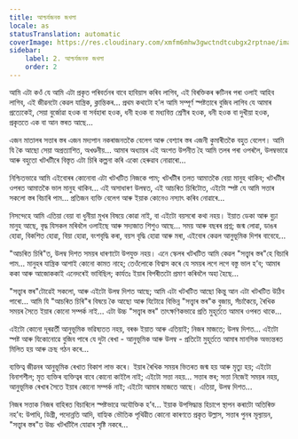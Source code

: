 ```yaml
---
title: আশ্চর্যজনক জখলা
locale: as
statusTranslation: automatic
coverImage: https://res.cloudinary.com/xmfm6mhw3gwctndtcubgx2rptnae/image/upload/v1740468922/small_cover_tratado_de_psicologia_revolucionaria_a4c0dca4e0.webp
sidebar:
    label: 2. আশ্চর্যজনক জখলা
    order: 2
---
```

আমি এটা কওঁ যে আমি এটা প্রকৃত পৰিবৰ্তনৰ বাবে হাবিয়াস কৰিব লাগিব, এই বিৰক্তিকৰ ৰুটিনৰ পৰা ওলাই আহিব লাগিব, এই জীৱনটো কেৱল যান্ত্ৰিক, ক্লান্তিকৰ... প্ৰথম কথাটো হ’ল আমি সম্পূৰ্ণ স্পষ্টতাৰে বুজিব লাগিব যে আমাৰ প্ৰত্যেকেই, সেয়া বুৰ্জোৱা হওক বা সৰ্বহাৰা হওক, ধনী হওক বা মধ্যবিত্ত শ্ৰেণীৰ হওক, ধনী হওক বা দুখীয়া হওক, প্ৰকৃততে এক বা আন স্তৰত আছে...

এজন মাতালৰ সত্তাৰ স্তৰ এজন মদ্যপান নকৰাজনতকৈ বেলেগ আৰু বেশ্যাৰ স্তৰ এজনী কুমাৰীতকৈ বহুত বেলেগ। আমি যি কৈ আছো সেয়া অপ্ৰত্যাশিত, অখণ্ডনীয়... আমাৰ অধ্যায়ৰ এই অংশত উপনীত হৈ আমি তলৰ পৰা ওপৰলৈ, উলম্বভাৱে আৰু বহুতো খটখটীৰে বিস্তৃত এটা চিৰি কল্পনা কৰি একো হেৰুৱাব নোৱাৰো...

নিশ্চিতভাৱে আমি এইবোৰৰ কোনোবা এটা খটখটিত নিজকে পাম; খটখটীৰ তলত আমাতকৈ বেয়া মানুহ থাকিব; খটখটীৰ ওপৰত আমাতকৈ ভাল মানুহ থাকিব... এই অসাধাৰণ উলম্বত, এই আচৰিত চিৰিটোত, এইটো স্পষ্ট যে আমি সত্তাৰ সকলো স্তৰ বিচাৰি পাম... প্ৰতিজন ব্যক্তি বেলেগ আৰু ইয়াক কোনেও নস্যাৎ কৰিব নোৱাৰে...

নিসন্দেহে আমি এতিয়া বেয়া বা ধুনীয়া মুখৰ বিষয়ে কোৱা নাই, বা এইটো বয়সৰো কথা নহয়। ইয়াত ডেকা আৰু বুঢ়া মানুহ আছে, বৃদ্ধ যিসকল মৰিবলৈ ওলাইছে আৰু সদ্যজাত শিশুও আছে... সময় আৰু বছৰৰ প্ৰশ্ন; জন্ম লোৱা, ডাঙৰ হোৱা, বিকশিত হোৱা, বিয়া হোৱা, বংশবৃদ্ধি কৰা, বয়স বৃদ্ধি হোৱা আৰু মৰা, এইবোৰ কেৱল আনুভূমিক দিশৰ বাবেহে...

"আচৰিত চিৰি"ত, উলম্ব দিশত সময়ৰ ধাৰণাটো উপযুক্ত নহয়। এনে স্কেলৰ খটখটিত আমি কেৱল "সত্ত্বাৰ স্তৰ"হে বিচাৰি পাম... মানুহৰ যান্ত্ৰিক আশাই কোনো কামত নাহে; তেওঁলোকে বিশ্বাস কৰে যে সময়ৰ লগে লগে বস্তু ভাল হ’ব; আমাৰ ককা আৰু আজোককাই এনেদৰেই ভাবিছিল; কাৰ্যতঃ ইয়াৰ বিপৰীতটো প্ৰমাণ কৰিবলৈ অহা হৈছে...

"সত্ত্বাৰ স্তৰ"টোৱেই সকলো, আৰু এইটো উলম্ব দিশত আছে; আমি এটা খটখটিত আছো কিন্তু আন এটা খটখটিত উঠিব পাৰো... আমি যি "আচৰিত চিৰি"ৰ বিষয়ে কৈ আছো আৰু যিটোৱে বিভিন্ন "সত্ত্বাৰ স্তৰ"ক বুজায়, সঁচাকৈয়ে, ৰৈখিক সময়ৰ সৈতে ইয়াৰ কোনো সম্পৰ্ক নাই... এটা উচ্চ "সত্ত্বাৰ স্তৰ" তাৎক্ষণিকভাৱে প্ৰতি মুহূৰ্ততে আমাৰ ওপৰত থাকে...

এইটো কোনো দূৰৱৰ্তী আনুভূমিক ভৱিষ্যতত নহয়, বৰঞ্চ ইয়াত আৰু এতিয়াই; নিজৰ মাজতে; উলম্ব দিশত... এইটো স্পষ্ট আৰু যিকোনোৱে বুজিব পাৰে যে দুটা ৰেখা - আনুভূমিক আৰু উলম্ব - প্ৰতিটো মুহূৰ্ততে আমাৰ মানসিক অভ্যন্তৰত মিলিত হয় আৰু ক্ৰছ গঠন কৰে...

ব্যক্তিত্ব জীৱনৰ আনুভূমিক ৰেখাত বিকাশ লাভ কৰে। ইয়াৰ ৰৈখিক সময়ৰ ভিতৰত জন্ম হয় আৰু মৃত্যু হয়; এইটো বিনাশশীল; মৃত ব্যক্তিৰ ব্যক্তিত্বৰ বাবে কোনো কাইলৈ নাই; এইটো সত্তা নহয়... সত্তাৰ স্তৰ; সত্তা নিজেই সময়ৰ নহয়, আনুভূমিক ৰেখাৰ সৈতে ইয়াৰ কোনো সম্পৰ্ক নাই; এইটো আমাৰ মাজতে আছে। এতিয়া, উলম্ব দিশত...

নিজৰ সত্তাক নিজৰ বাহিৰত বিচাৰিলে স্পষ্টভাৱে অযৌক্তিক হ’ব... ইয়াক উপসিদ্ধান্ত হিচাপে স্থাপন কৰাটো অতিৰিক্ত নহ’ব: উপাধি, ডিগ্ৰী, পদোন্নতি আদি, বাহ্যিক ভৌতিক পৃথিৱীত কোনো কাৰণতে প্ৰকৃত উল্লাস, সত্তাৰ পুনৰ মূল্যায়ন, "সত্ত্বাৰ স্তৰ"ত উচ্চ খটখটিলৈ যোৱাৰ সৃষ্টি নকৰে...

